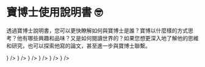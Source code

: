 
# 寶博士使用說明書 🤓

透過寶博士說明書，您可以更快瞭解如何與寶博士是誰？寶博以什麼樣的方式思考？他有哪些興趣和品味？又是如何閱讀世界的？如果您想更深入地了解他的思維和研究，也可以探索他寫的論文，甚至進一步與寶博士聯繫。

<Cards>
  <Card href="/docs/manual/introduction" title="寶博士是誰" icon={<User strokeWidth={1} />} />
  <Card href="/docs/manual/thinking" title="寶博怎麼想" icon={<Sparkle strokeWidth={1} />} />
  <Card href="/docs/manual/hobby" title="寶博的興趣" icon={<Shapes strokeWidth={1} />} />
  <Card href="/docs/manual/sense" title="寶博的品味" icon={<Blend strokeWidth={1} />} />
  <Card href="/docs/manual/reading" title="寶博的閱讀" icon={<BookMarked strokeWidth={1} />} />
  <Card href="/docs/manual/paper" title="寶博的論文" icon={<ScrollText strokeWidth={1} />} />
</Cards>
